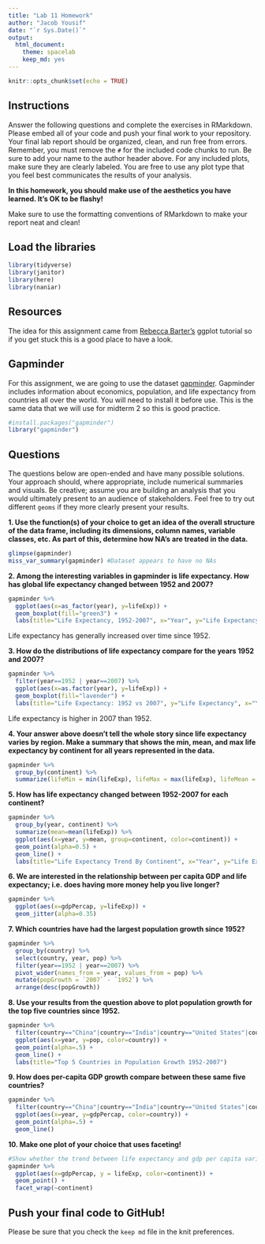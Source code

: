 ```yaml
---
title: "Lab 11 Homework"
author: "Jacob Yousif"
date: "`r Sys.Date()`"
output:
  html_document: 
    theme: spacelab
    keep_md: yes
---
```


```r
knitr::opts_chunk$set(echo = TRUE)
```

## Instructions

Answer the following questions and complete the exercises in RMarkdown. Please embed all of your code and push your final work to your repository. Your final lab report should be organized, clean, and run free from errors. Remember, you must remove the `#` for the included code chunks to run. Be sure to add your name to the author header above. For any included plots, make sure they are clearly labeled. You are free to use any plot type that you feel best communicates the results of your analysis.

**In this homework, you should make use of the aesthetics you have learned. It's OK to be flashy!**

Make sure to use the formatting conventions of RMarkdown to make your report neat and clean!

## Load the libraries

```r
library(tidyverse)
library(janitor)
library(here)
library(naniar)
```

## Resources

The idea for this assignment came from [Rebecca Barter's](http://www.rebeccabarter.com/blog/2017-11-17-ggplot2_tutorial/) ggplot tutorial so if you get stuck this is a good place to have a look.

## Gapminder

For this assignment, we are going to use the dataset [gapminder](https://cran.r-project.org/web/packages/gapminder/index.html). Gapminder includes information about economics, population, and life expectancy from countries all over the world. You will need to install it before use. This is the same data that we will use for midterm 2 so this is good practice.

```r
#install.packages("gapminder")
library("gapminder")
```

## Questions

The questions below are open-ended and have many possible solutions. Your approach should, where appropriate, include numerical summaries and visuals. Be creative; assume you are building an analysis that you would ultimately present to an audience of stakeholders. Feel free to try out different `geoms` if they more clearly present your results.

**1. Use the function(s) of your choice to get an idea of the overall structure of the data frame, including its dimensions, column names, variable classes, etc. As part of this, determine how NA's are treated in the data.**

```r
glimpse(gapminder)
miss_var_summary(gapminder) #Dataset appears to have no NAs
```

**2. Among the interesting variables in gapminder is life expectancy. How has global life expectancy changed between 1952 and 2007?**

```r
gapminder %>% 
  ggplot(aes(x=as_factor(year), y=lifeExp)) +
  geom_boxplot(fill="green3") +
  labs(title="Life Expectancy, 1952-2007", x="Year", y="Life Expectancy")
```

Life expectancy has generally increased over time since 1952.

**3. How do the distributions of life expectancy compare for the years 1952 and 2007?**

```r
gapminder %>% 
  filter(year==1952 | year==2007) %>% 
  ggplot(aes(x=as.factor(year), y=lifeExp)) +
  geom_boxplot(fill="lavender") +
  labs(title="Life Expectancy: 1952 vs 2007", y="Life Expectancy", x="Year")
```

Life expectancy is higher in 2007 than 1952. 

**4. Your answer above doesn't tell the whole story since life expectancy varies by region. Make a summary that shows the min, mean, and max life expectancy by continent for all years represented in the data.**
```r
gapminder %>% 
  group_by(continent) %>% 
  summarize(lifeMin = min(lifeExp), lifeMax = max(lifeExp), lifeMean = mean(lifeExp))
```

**5. How has life expectancy changed between 1952-2007 for each continent?**
```r
gapminder %>% 
  group_by(year, continent) %>%
  summarize(mean=mean(lifeExp)) %>% 
  ggplot(aes(x=year, y=mean, group=continent, color=continent)) +
  geom_point(alpha=0.5) +
  geom_line() +
  labs(title="Life Expectancy Trend By Continent", x="Year", y="Life Expectancy")
```

**6. We are interested in the relationship between per capita GDP and life expectancy; i.e. does having more money help you live longer?**
```r
gapminder %>% 
  ggplot(aes(x=gdpPercap, y=lifeExp)) +
  geom_jitter(alpha=0.35)
```

**7. Which countries have had the largest population growth since 1952?**
```r
gapminder %>% 
  group_by(country) %>% 
  select(country, year, pop) %>% 
  filter(year==1952 | year==2007) %>% 
  pivot_wider(names_from = year, values_from = pop) %>% 
  mutate(popGrowth = `2007` - `1952`) %>% 
  arrange(desc(popGrowth))
```

**8. Use your results from the question above to plot population growth for the top five countries since 1952.**
```r
gapminder %>% 
  filter(country=="China"|country=="India"|country=="United States"|country=="Indonesia"|country=="Brazil") %>% 
  ggplot(aes(x=year, y=pop, color=country)) +
  geom_point(alpha=.5) + 
  geom_line() +
  labs(title="Top 5 Countries in Population Growth 1952-2007")
```

**9. How does per-capita GDP growth compare between these same five countries?**
```r
gapminder %>% 
  filter(country=="China"|country=="India"|country=="United States"|country=="Indonesia"|country=="Brazil") %>%
  ggplot(aes(x=year, y=gdpPercap, color=country)) +
  geom_point(alpha=.5) + 
  geom_line()
```

**10. Make one plot of your choice that uses faceting!**
```r
#Show whether the trend between life expectancy and gdp per capita varies by continent
gapminder %>% 
  ggplot(aes(x=gdpPercap, y = lifeExp, color=continent)) +
  geom_point() +
  facet_wrap(~continent) 
```

## Push your final code to GitHub!

Please be sure that you check the `keep md` file in the knit preferences.
